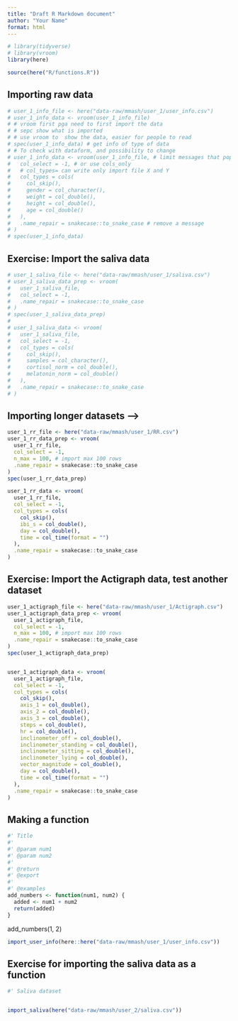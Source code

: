 ```yaml
---
title: "Draft R Markdown document"
author: "Your Name"
format: html
---
```


```r
# library(tidyverse)
# library(vroom)
library(here)

source(here("R/functions.R"))

```


## Importing raw data
```r
# user_1_info_file <- here("data-raw/mmash/user_1/user_info.csv")
# user_1_info_data <- vroom(user_1_info_file)
# # vroom first pga need to first import the data
# # sepc show what is imported
# # use vroom to  show the data, easier for people to read
# spec(user_1_info_data) # get info of type of data
# # To check with dataform, and possibility to change
# user_1_info_data <- vroom(user_1_info_file, # limit messages that pop up
#   col_select = -1, # or use cols_only
#   # col_types= can write only import file X and Y
#   col_types = cols(
#     col_skip(),
#     gender = col_character(),
#     weight = col_double(),
#     height = col_double(),
#     age = col_double()
#   ),
#   .name_repair = snakecase::to_snake_case # remove a message
# )
# spec(user_1_info_data)
```


## Exercise: Import the saliva data
```r
# user_1_saliva_file <- here("data-raw/mmash/user_1/saliva.csv")
# user_1_saliva_data_prep <- vroom(
#   user_1_saliva_file,
#   col_select = -1,
#   .name_repair = snakecase::to_snake_case
# )
# spec(user_1_saliva_data_prep)
# 
# user_1_saliva_data <- vroom(
#   user_1_saliva_file,
#   col_select = -1,
#   col_types = cols(
#     col_skip(),
#     samples = col_character(),
#     cortisol_norm = col_double(),
#     melatonin_norm = col_double()
#   ),
#   .name_repair = snakecase::to_snake_case
# )
```



## Importing longer datasets -->

```r
user_1_rr_file <- here("data-raw/mmash/user_1/RR.csv")
user_1_rr_data_prep <- vroom(
  user_1_rr_file,
  col_select = -1,
  n_max = 100, # import max 100 rows
  .name_repair = snakecase::to_snake_case
)
spec(user_1_rr_data_prep)

user_1_rr_data <- vroom(
  user_1_rr_file,
  col_select = -1,
  col_types = cols(
    col_skip(),
    ibi_s = col_double(),
    day = col_double(),
    time = col_time(format = "")
  ),
  .name_repair = snakecase::to_snake_case
)
```


## Exercise: Import the Actigraph data, test another dataset
```r
user_1_actigraph_file <- here("data-raw/mmash/user_1/Actigraph.csv")
user_1_actigraph_data_prep <- vroom(
  user_1_actigraph_file,
  col_select = -1,
  n_max = 100, # import max 100 rows
  .name_repair = snakecase::to_snake_case
)
spec(user_1_actigraph_data_prep)


user_1_actigraph_data <- vroom(
  user_1_actigraph_file,
  col_select = -1,
  col_types = cols(
    col_skip(),
    axis_1 = col_double(),
    axis_2 = col_double(),
    axis_3 = col_double(),
    steps = col_double(),
    hr = col_double(),
    inclinometer_off = col_double(),
    inclinometer_standing = col_double(),
    inclinometer_sitting = col_double(),
    inclinometer_lying = col_double(),
    vector_magnitude = col_double(),
    day = col_double(),
    time = col_time(format = "")
  ),
  .name_repair = snakecase::to_snake_case
)
```






## Making a function

```r

#' Title
#'
#' @param num1
#' @param num2
#'
#' @return
#' @export
#'
#' @examples
add_numbers <- function(num1, num2) {
  added <- num1 + num2
  return(added)
}
```

add_numbers(1, 2)


```r

import_user_info(here::here("data-raw/mmash/user_1/user_info.csv"))

```



## Exercise for importing the saliva data as a function

```r
#' Saliva dataset


import_saliva(here("data-raw/mmash/user_2/saliva.csv"))

```

